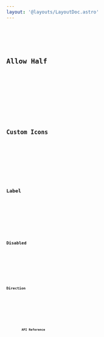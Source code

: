 ```yaml
---
layout: '@layouts/LayoutDoc.astro'
---
```








<Preview client:load>
	<Fragment slot="preview">
		<Default client:visible />
	</Fragment>
	<Fragment slot="code">
		<Code code={DefaultRaw} lang="svelte" />
	</Fragment>
</Preview>

## Allow Half

<Preview client:load>
	<Fragment slot="preview">
		<Half client:visible />
	</Fragment>
	<Fragment slot="code">
		<Code code={HalfRaw} lang="svelte" />
	</Fragment>
</Preview>

## Custom Icons

<Preview client:load>
	<Fragment slot="preview">
		<CustomIcons client:visible />
	</Fragment>
	<Fragment slot="code">
		<Code code={CustomIconsRaw} lang="svelte" />
	</Fragment>
</Preview>

## Label

<Preview client:load>
	<Fragment slot="preview">
		<Label client:visible />
	</Fragment>
	<Fragment slot="code">
		<Code code={LabelRaw} lang="svelte" />
	</Fragment>
</Preview>

## Disabled

<Preview client:load>
	<Fragment slot="preview">
		<Disabled client:visible />
	</Fragment>
	<Fragment slot="code">
		<Code code={DisabledRaw} lang="svelte" />
	</Fragment>
</Preview>

## Direction

<Preview client:load>
	<Fragment slot="preview">
		<Dir client:visible />
	</Fragment>
	<Fragment slot="code">
		<Code code={DirRaw} lang="svelte" />
	</Fragment>
</Preview>

## API Reference

<ApiTable />
